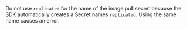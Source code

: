 Do not use `replicated` for the name of the image pull secret because the SDK automatically creates a Secret names `replicated`. Using the same name causes an error.
